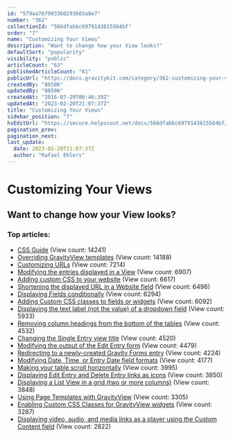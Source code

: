 ```yaml
---
id: "579aa76f903360293603a8e7"
number: "362"
collectionId: "566dfabbc6979143615564bf"
order: "7"
name: "Customizing Your Views"
description: "Want to change how your View looks?"
defaultSort: "popularity"
visibility: "public"
articleCount: "63"
publishedArticleCount: "61"
publicUrl: "https://docs.gravitykit.com/category/362-customizing-your-views"
createdBy: "80506"
updatedBy: "80506"
createdAt: "2016-07-29T00:46:39Z"
updatedAt: "2023-02-20T21:07:37Z"
title: "Customizing Your Views"
sidebar_position: "7"
hsEditUrl: "https://secure.helpscout.net/docs/566dfabbc6979143615564bf/article/579aa76f903360293603a8e7"
pagination_prev: 
pagination_next: 
last_update:
  date: 2023-02-20T21:07:37Z
  author: "Rafael Ehlers"
---
```


# Customizing Your Views

## Want to change how your View looks?

### Top articles: 

- [CSS Guide](63-css-guide) (View count: 14241)
- [Overriding GravityView templates](64-overriding-gravityview-templates) (View count: 14188)
- [Customizing URLs](57-customizing-urls) (View count: 7214)
- [Modifying the entries displayed in a View](52-modifying-the-entries-displayed-in-a-view) (View count: 6907)
- [Adding custom CSS to your website](246-adding-custom-css-to-your-website) (View count: 6617)
- [Shortening the displayed URL in a Website field](273-shortening-the-displayed-url-in-a-website-field) (View count: 6496)
- [Displaying Fields conditionally](449-displaying-fields-conditionally) (View count: 6294)
- [Adding Custom CSS classes to fields or widgets](272-adding-custom-css-classes-to-fields-or-widgets) (View count: 6092)
- [Displaying the text label (not the value) of a dropdown field](53-displaying-the-text-label-not-the-value-of-a-dropdown-field) (View count: 5933)
- [Removing column headings from the bottom of the tables](375-removing-column-headings-from-the-bottom-of-the-tables) (View count: 4532)
- [Changing the Single Entry view title](121-changing-the-single-entry-page-title) (View count: 4520)
- [Modifying the output of the Edit Entry form](212-modifying-the-output-of-the-edit-entry-form) (View count: 4479)
- [Redirecting to a newly-created Gravity Forms entry](316-redirecting-to-a-newly-created-gravity-forms-entry) (View count: 4224)
- [Modifying Date, Time, or Entry Date field formats](229-modifying-date-time-or-entry-date-field-formats) (View count: 4177)
- [Making your table scroll horizontally](297-making-your-table-scroll-horizontally) (View count: 3995)
- [Displaying Edit Entry and Delete Entry links as icons](405-displaying-edit-entry-and-delete-entry-links-as-icons) (View count: 3850)
- [Displaying a List View in a grid (two or more columns)](401-displaying-a-list-view-in-two-or-more-columns) (View count: 3848)
- [Using Page Templates with GravityView](391-using-page-templates-with-gravityview) (View count: 3305)
- [Enabling Custom CSS Classes for GravityView widgets](179-enabling-custom-css-classes-for-gravityview-widgets) (View count: 3287)
- [Displaying video, audio, and media links as a player using the Custom Content field](227-displaying-video-or-audio-links-as-a-player-using-the-custom-content-field) (View count: 2822)


